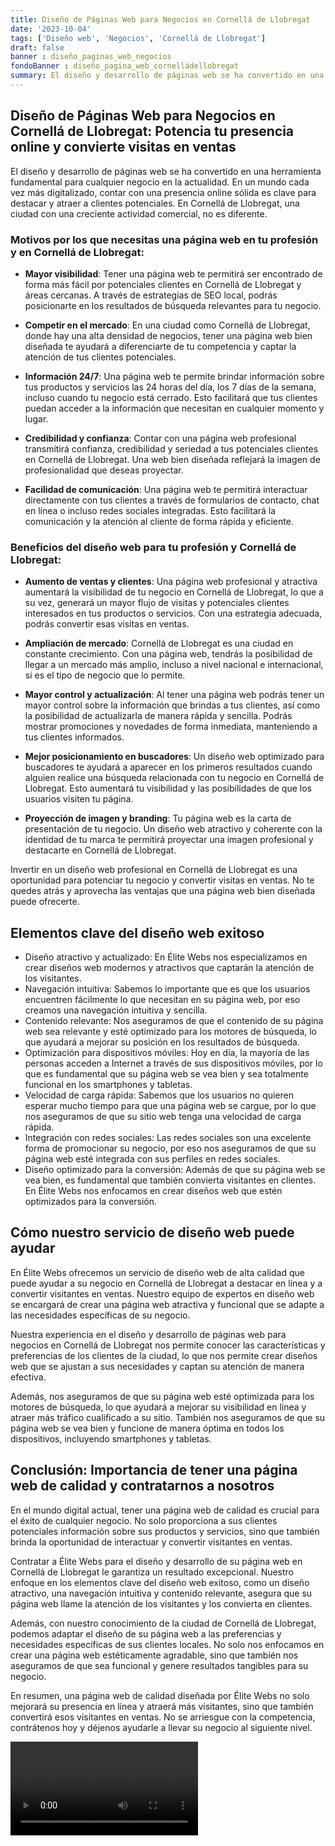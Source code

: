 ```yaml
---
title: Diseño de Páginas Web para Negocios en Cornellá de Llobregat
date: '2023-10-04'
tags: ['Diseño web', 'Negocios', 'Cornellá de Llobregat']
draft: false
banner : diseño_paginas_web_negocios
fondoBanner : diseño_pagina_web_cornelládellobregat
summary: El diseño y desarrollo de páginas web se ha convertido en una herramienta fundamental para cualquier negocio en la actualidad. En un mundo cada vez más digitalizado, contar con una presencia online sólida es clave para destacar y atraer a clientes potenciales. En Cornellá de Llobregat, una ciudad con una creciente actividad comercial, no es diferente. 
---
```


## Diseño de Páginas Web para Negocios en Cornellá de Llobregat: Potencia tu presencia online y convierte visitas en ventas

El diseño y desarrollo de páginas web se ha convertido en una herramienta fundamental para cualquier negocio en la actualidad. En un mundo cada vez más digitalizado, contar con una presencia online sólida es clave para destacar y atraer a clientes potenciales. En Cornellá de Llobregat, una ciudad con una creciente actividad comercial, no es diferente. 

### Motivos por los que necesitas una página web en tu profesión y en Cornellá de Llobregat:

- **Mayor visibilidad**: Tener una página web te permitirá ser encontrado de forma más fácil por potenciales clientes en Cornellá de Llobregat y áreas cercanas. A través de estrategias de SEO local, podrás posicionarte en los resultados de búsqueda relevantes para tu negocio.

- **Competir en el mercado**: En una ciudad como Cornellá de Llobregat, donde hay una alta densidad de negocios, tener una página web bien diseñada te ayudará a diferenciarte de tu competencia y captar la atención de tus clientes potenciales.

- **Información 24/7**: Una página web te permite brindar información sobre tus productos y servicios las 24 horas del día, los 7 días de la semana, incluso cuando tu negocio está cerrado. Esto facilitará que tus clientes puedan acceder a la información que necesitan en cualquier momento y lugar.

- **Credibilidad y confianza**: Contar con una página web profesional transmitirá confianza, credibilidad y seriedad a tus potenciales clientes en Cornellá de Llobregat. Una web bien diseñada reflejará la imagen de profesionalidad que deseas proyectar.

- **Facilidad de comunicación**: Una página web te permitirá interactuar directamente con tus clientes a través de formularios de contacto, chat en línea o incluso redes sociales integradas. Esto facilitará la comunicación y la atención al cliente de forma rápida y eficiente.

### Beneficios del diseño web para tu profesión y Cornellá de Llobregat:

- **Aumento de ventas y clientes**: Una página web profesional y atractiva aumentará la visibilidad de tu negocio en Cornellá de Llobregat, lo que a su vez, generará un mayor flujo de visitas y potenciales clientes interesados en tus productos o servicios. Con una estrategia adecuada, podrás convertir esas visitas en ventas.

- **Ampliación de mercado**: Cornellá de Llobregat es una ciudad en constante crecimiento. Con una página web, tendrás la posibilidad de llegar a un mercado más amplio, incluso a nivel nacional e internacional, si es el tipo de negocio que lo permite.

- **Mayor control y actualización**: Al tener una página web podrás tener un mayor control sobre la información que brindas a tus clientes, así como la posibilidad de actualizarla de manera rápida y sencilla. Podrás mostrar promociones y novedades de forma inmediata, manteniendo a tus clientes informados.

- **Mejor posicionamiento en buscadores**: Un diseño web optimizado para buscadores te ayudará a aparecer en los primeros resultados cuando alguien realice una búsqueda relacionada con tu negocio en Cornellá de Llobregat. Esto aumentará tu visibilidad y las posibilidades de que los usuarios visiten tu página.

- **Proyección de imagen y branding**: Tu página web es la carta de presentación de tu negocio. Un diseño web atractivo y coherente con la identidad de tu marca te permitirá proyectar una imagen profesional y destacarte en Cornellá de Llobregat.

Invertir en un diseño web profesional en Cornellá de Llobregat es una oportunidad para potenciar tu negocio y convertir visitas en ventas. No te quedes atrás y aprovecha las ventajas que una página web bien diseñada puede ofrecerte.

<GifSeo />

<Cta />

## Elementos clave del diseño web exitoso

- Diseño atractivo y actualizado: En Élite Webs nos especializamos en crear diseños web modernos y atractivos que captarán la atención de los visitantes.
- Navegación intuitiva: Sabemos lo importante que es que los usuarios encuentren fácilmente lo que necesitan en su página web, por eso creamos una navegación intuitiva y sencilla.
- Contenido relevante: Nos aseguramos de que el contenido de su página web sea relevante y esté optimizado para los motores de búsqueda, lo que ayudará a mejorar su posición en los resultados de búsqueda.
- Optimización para dispositivos móviles: Hoy en día, la mayoría de las personas acceden a Internet a través de sus dispositivos móviles, por lo que es fundamental que su página web se vea bien y sea totalmente funcional en los smartphones y tabletas.
- Velocidad de carga rápida: Sabemos que los usuarios no quieren esperar mucho tiempo para que una página web se cargue, por lo que nos aseguramos de que su sitio web tenga una velocidad de carga rápida.
- Integración con redes sociales: Las redes sociales son una excelente forma de promocionar su negocio, por eso nos aseguramos de que su página web esté integrada con sus perfiles en redes sociales.
- Diseño optimizado para la conversión: Además de que su página web se vea bien, es fundamental que también convierta visitantes en clientes. En Élite Webs nos enfocamos en crear diseños web que estén optimizados para la conversión.

## Cómo nuestro servicio de diseño web puede ayudar

En Élite Webs ofrecemos un servicio de diseño web de alta calidad que puede ayudar a su negocio en Cornellá de Llobregat a destacar en línea y a convertir visitantes en ventas. Nuestro equipo de expertos en diseño web se encargará de crear una página web atractiva y funcional que se adapte a las necesidades específicas de su negocio.

Nuestra experiencia en el diseño y desarrollo de páginas web para negocios en Cornellá de Llobregat nos permite conocer las características y preferencias de los clientes de la ciudad, lo que nos permite crear diseños web que se ajustan a sus necesidades y captan su atención de manera efectiva.

Además, nos aseguramos de que su página web esté optimizada para los motores de búsqueda, lo que ayudará a mejorar su visibilidad en línea y atraer más tráfico cualificado a su sitio. También nos aseguramos de que su página web se vea bien y funcione de manera óptima en todos los dispositivos, incluyendo smartphones y tabletas.

## Conclusión: Importancia de tener una página web de calidad y contratarnos a nosotros

En el mundo digital actual, tener una página web de calidad es crucial para el éxito de cualquier negocio. No solo proporciona a sus clientes potenciales información sobre sus productos y servicios, sino que también brinda la oportunidad de interactuar y convertir visitantes en ventas.

Contratar a Élite Webs para el diseño y desarrollo de su página web en Cornellá de Llobregat le garantiza un resultado excepcional. Nuestro enfoque en los elementos clave del diseño web exitoso, como un diseño atractivo, una navegación intuitiva y contenido relevante, asegura que su página web llame la atención de los visitantes y los convierta en clientes.

Además, con nuestro conocimiento de la ciudad de Cornellá de Llobregat, podemos adaptar el diseño de su página web a las preferencias y necesidades específicas de sus clientes locales. No solo nos enfocamos en crear una página web estéticamente agradable, sino que también nos aseguramos de que sea funcional y genere resultados tangibles para su negocio.

En resumen, una página web de calidad diseñada por Élite Webs no solo mejorará su presencia en línea y atraerá más visitantes, sino que también convertirá esos visitantes en ventas. No se arriesgue con la competencia, contrátenos hoy y déjenos ayudarle a llevar su negocio al siguiente nivel.

<Video />

<CtaBot job='Negocios' city='Cornellá de Llobregat'/>

<Gmaps query='Cornellá de Llobregat+españa+maps' />